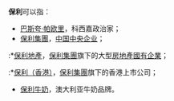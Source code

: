 '''保利'''可以指：

*[[巴斯夸·帕欧里|巴斯夸·帕欧里]]，科西嘉政治家；
*[[保利集團|保利集團]]，[[中国中央企业|中国中央企业]]；
:*[[保利地產|保利地產]]，[[保利集團|保利集團]]旗下的大型[[房地產|房地產]][[國有企業|國有企業]]；
:*[[保利（香港）|保利（香港）]]，[[保利集團|保利集團]]旗下的香港上市公司；
*[[保利牛奶|保利牛奶]]，澳大利亚牛奶品牌。

{{disambig|cat=二字消歧義}}